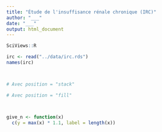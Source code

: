 ```yaml
---
title: "Étude de l'insuffisance rénale chronique (IRC)"
author: "___"
date: "___"
output: html_document
---
```


```r
SciViews::R
```

<!--% Utilisez le code suivant pour importer les données dans la variable `irc`. -->

<!--# Note: les patients du jeu de données initial pour lesquels il y avait des données manquantes dans les variables nominales ont été supprimés. -->

```r
irc <- read("../data/irc.rds")
names(irc)
```

<!--# La signification des variables et les unités sont expliquée ici: https://archive.ics.uci.edu/ml/datasets/Chronic_Kidney_Disease (le nom des variables est conservé, mais les niveaux, les labels et les unités sont francisés) -->

<!--% Réalisez un dénombrement par classe (`class`) des patients présentant ou non une coronaropathie (`cad`) en utilisant des aplats (surfaces) colorés par défaut. Interprétez votre graphique en texte Markdown juste en dessous en maximum 5 phrases. -->

```r

```

<!--% Réalisez un dénombrement par classe (`class`) des patients présentant ou non des amas de pyocytes (`pcc`) = "cellules de pus" en utilisant des aplats de couleurs de type 'viridis'. Utilisez l'argument `position = "dodge"` Interprétez votre graphique en texte Markdown juste en dessous en maximum 5 phrases. -->

```r

```

<!--% Réalisez deux graphiques du dénombrement de l’hypertension (`htn`) en distinguant par la couleur les patients présentant un diabète sucré (`dm`). Utilisez un graphique en facettes pour la classe de patients (`class`). Pour le premier graphique, utiliser l'argument `position = "stack"` (option par défaut). Pour le second graphique, utiliser l'argument `position = "fill"`.
Interprétez votre premier graphique en texte Markdown juste en dessous de lui en maximum 5 phrases. En dessous du second graphique, et toujours sous forme de texte Markdown, comparez les deux graphiques au niveau de l'axe des ordonnées ? Dites lequel vous parait le plus adéquat ici et pourquoi. -->

```r
# Avec position = "stack"

```

```r
# Avec position = "fill"

```

<!--% Réalisez un graphique en barres de la moyenne de la concentration en urée sanguine (`bu`) en fonction de la classe (`class`). Interprétez votre graphique en texte Markdown juste en dessous en maximum 5 phrases. -->

```r

```

<!--% Réalisez des boites de dispersion de la glycémie (`bgr`) en fonction de la classe (`class`). Interprétez votre graphique en texte Markdown juste en dessous en maximum 5 phrases. -->

```r

```

<!--% Réalisez des boites de dispersion de la concentration en sodium (`sod`) en fonction de la classe (`class`) (axe X) et de l'hypertension (`htn`) sous forme d'aplats de couleurs 'viridis'. Indiquez le nombre d'observation sur votre graphique au dessus des boites de dispersion. Interprétez-le (texte Markdown juste en dessous) en maximum 5 phrases. -->

```r
give_n <- function(x)
  c(y = max(x) * 1.1, label = length(x)) 

```

<!--% Réalisez deux graphiques en boites de dispersion parallèles, l'un représentant le nombre de globules blancs (`wc`) et l'autre le nombre de globules rouges (`rc`) en fonction de la classe (`class`). Ajoutez de la couleur (palette par défaut) en fonction de la classe. Assemblez ces deux graphiques sur une seule figure avec légende unique pour les deux et interprétez-les complètement en maximum 5 phrases (texte Markdown juste en dessous). -->

```r

```

<!--% Réalisez et commentez deux graphiques originaux (un graphique en barre et une boite de dispersion) à partir du jeu de données `irc`. Les graphiques doivent être pertinents et vous les interpréterez et justifierez vos choix en texte Markdown juste en dessous de chacun d'entre eux. -->

```r

```

```r

```

<!--# Lorsque vous aurez terminé, assurez-vous que le document compile (bouton 'Knit') sans erreurs et que vous avez conservé la structure initiale du document, en particulier les labels des chunks. -->
